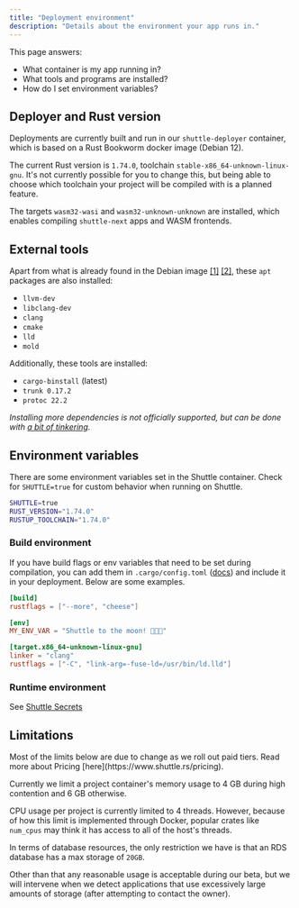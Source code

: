 ```yaml
---
title: "Deployment environment"
description: "Details about the environment your app runs in."
---
```


This page answers:

- What container is my app running in?
- What tools and programs are installed?
- How do I set environment variables?

## Deployer and Rust version

Deployments are currently built and run in our `shuttle-deployer` container, which is based on a Rust Bookworm docker image (Debian 12).

The current Rust version is `1.74.0`, toolchain `stable-x86_64-unknown-linux-gnu`.
It's not currently possible for you to change this, but being able to choose which toolchain your project will be compiled with is a planned feature.

The targets `wasm32-wasi` and `wasm32-unknown-unknown` are installed, which enables compiling `shuttle-next` apps and WASM frontends.

## External tools

Apart from what is already found in the Debian image [[1]](https://github.com/debuerreotype/docker-debian-artifacts/blob/bfa3d175e4153a23ffb4cf1b573d72408333b4e2/bookworm/rootfs.manifest) [[2]](https://github.com/docker-library/buildpack-deps/blob/fdfe65ea0743aa735b4a5f27cac8e281e43508f5/debian/bookworm/Dockerfile), these `apt` packages are also installed:

- `llvm-dev`
- `libclang-dev`
- `clang`
- `cmake`
- `lld`
- `mold`

Additionally, these tools are installed:

- `cargo-binstall` (latest)
- `trunk 0.17.2`
- `protoc 22.2`

*Installing more dependencies is not officially supported, but can be done with [a bit of tinkering](https://github.com/shuttle-hq/shuttle/issues/703#issuecomment-1515606621).*

## Environment variables

There are some environment variables set in the Shuttle container.
Check for `SHUTTLE=true` for custom behavior when running on Shuttle.

```bash
SHUTTLE=true
RUST_VERSION="1.74.0"
RUSTUP_TOOLCHAIN="1.74.0"
```

### Build environment

If you have build flags or env variables that need to be set during compilation, you can add them in `.cargo/config.toml` ([docs](https://doc.rust-lang.org/cargo/reference/config.html)) and include it in your deployment. Below are some examples.

```toml .cargo/config.toml
[build]
rustflags = ["--more", "cheese"]

[env]
MY_ENV_VAR = "Shuttle to the moon! 🚀🚀🚀"

[target.x86_64-unknown-linux-gnu]
linker = "clang"
rustflags = ["-C", "link-arg=-fuse-ld=/usr/bin/ld.lld"]
```

### Runtime environment

See [Shuttle Secrets](/resources/shuttle-secrets)

## Limitations

<Warning>
  Most of the limits below are due to change as we roll out paid tiers. Read more about Pricing [here](https://www.shuttle.rs/pricing).
</Warning>

Currently we limit a project container's memory usage to 4 GB during high contention and 6 GB otherwise.

CPU usage per project is currently limited to 4 threads. However, because of how this limit is implemented through Docker, popular crates like `num_cpus` may think it has access to all of the host's threads.

In terms of database resources, the only restriction we have is that an RDS database has a max storage of `20GB`.

Other than that any reasonable usage is acceptable during our beta, but we will intervene when we detect applications that use excessively large amounts of storage (after attempting to contact the owner).
